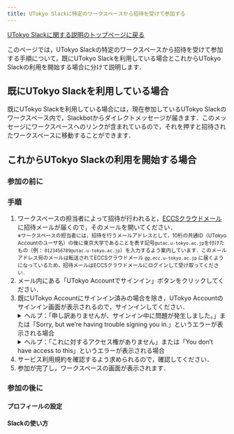 ```yaml
---
title: UTokyo Slackに特定のワークスペースから招待を受けて参加する
---
```


[UTokyo Slackに関する説明のトップページに戻る](/slack/)

このページでは，UTokyo Slackの特定のワークスペースから招待を受けて参加する手順について，既にUTokyo Slackを利用している場合とこれからUTokyo Slackの利用を開始する場合に分けて説明します．

## 既にUTokyo Slackを利用している場合

既にUTokyo Slackを利用している場合には，現在参加しているUTokyo Slackのワークスペース内で，Slackbotからダイレクトメッセージが届きます．このメッセージにワークスペースへのリンクが含まれているので，それを押すと招待されたワークスペースに移動することができます．

## これからUTokyo Slackの利用を開始する場合

### 参加の前に

<Before />

### 手順

1. ワークスペースの担当者によって招待が行われると，[ECCSクラウドメール](/eccs_cloud_email)に招待メールが届くので，そのメールを開いてください．<small style="display: block;">※ワークスペースの担当者には，招待を行うメールアドレスとして，10桁の共通ID（UTokyo Accountのユーザ名）の後に東京大学であることを表す記号`@utac.u-tokyo.ac.jp`を付けたもの（例： `0123456789@utac.u-tokyo.ac.jp`）を入力するよう案内しています．このメールアドレス宛のメールは転送されてECCSクラウドメール <code>@<em>g.ecc</em>.u-tokyo.ac.jp</code> に届くようになっているため，招待メールはECCSクラウドメールにログインして受け取ってください．</small>
1. メール内にある「UTokyo Accountでサインイン」ボタンをクリックしてください．
1. 既にUTokyo Accountにサインイン済みの場合を除き，UTokyo Accountのサインイン画面が表示されるので，サインインしてください．
    <details>
       <summary>ヘルプ：「申し訳ありませんが、サインイン中に問題が発生しました。」または「Sorry, but we’re having trouble signing you in.」というエラーが表示される場合</summary>
       UTokyo Slackの利用に必要な，情報セキュリティ教育の受講が完了していない可能性があります．<a href="https://univtokyo.sharepoint.com/sites/Security/SitePages/Information_Security_Education.aspx">情報セキュリティ教育のページ</a>を確認し，確認テストに合格してください．テストに合格するとその結果が即座にシステムに反映されます．
        <div>それでもうまくいかなければ，<a href="/support/">サポート窓口</a>に相談してください．</div>
    </details>
    <details>
       <summary>ヘルプ：「これに対するアクセス権がありません」または「You don’t have access to this」というエラーが表示される場合</summary>
        UTokyo Slackの利用に必要な<a href="/utokyo_account/mfa/">UTokyo Accountの多要素認証</a>の申請およびその反映が完了していない可能性があります．「<strong><a href="/utokyo_account/mfa/initial">UTokyo Account多要素認証の初期設定手順</a></strong>」を<strong>最後の「手順4：多要素認証の利用を申請する」まで確実に</strong>行って，UTokyo Accountの多要素認証を有効化してください．その後，多要素認証の設定が<strong>システムに反映されるまで約40分かかるので，それまでしばらくお待ちください</strong>．
        <div>それでもうまくいかなければ，<a href="/support/">サポート窓口</a>に相談してください．</div> 
    </details>
1. サービス利用規約を確認するよう求められるので，確認してください．
1. 参加が完了し，ワークスペースの画面が表示されます．

### 参加の後に

#### プロフィールの設定

<Profile />

#### Slackの使い方

<Tutorial />
